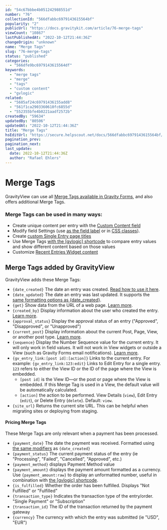 ```yaml
---
id: "54c67bbbe4b051242988551d"
number: "76"
collectionId: "566dfabbc6979143615564bf"
popularity: "2"
publicUrl: "https://docs.gravitykit.com/article/76-merge-tags"
viewCount: "10867"
lastPublishedAt: "2022-10-12T21:44:36Z"
changeOrigin: "unknown"
name: "Merge Tags"
slug: "76-merge-tags"
status: "published"
categories: 
  - "566dfe9bc6979143615564df"
keywords: 
  - "merge tags"
  - "merge"
  - "tags"
  - "custom content"
  - "gvlogic"
related: 
  - "5685af24c69791436155add8"
  - "561f1ca2903360610fc6855d"
  - "552355bfe4b0221aadf2572b"
createdBy: "59634"
updatedBy: "80506"
updatedAt: "2022-10-12T21:44:36Z"
title: "Merge Tags"
hsEditUrl: "https://secure.helpscout.net/docs/566dfabbc6979143615564bf/article/54c67bbbe4b051242988551d"
pagination_prev: 
pagination_next: 
last_update:
  date: 2022-10-12T21:44:36Z
  author: "Rafael Ehlers"
---
```


# Merge Tags

GravityView can use all [Merge Tags available in Gravity Forms](https://docs.gravityforms.com/category/user-guides/merge-tags-getting-started/), and also offers additional Merge Tags.

### Merge Tags can be used in many ways:

- Create unique content per entry with the [Custom Content field](https://docs.gravitykit.com/article/111-using-the-custom-content-field)
- Modify field Settings (use [as the field label](https://docs.gravitykit.com/article/72-working-with-field-labels) or in [CSS classes](https://docs.gravitykit.com/article/272-adding-custom-css-classes-to-fields-or-widgets)).
- Create [custom Single Entry page titles](https://docs.gravitykit.com/article/121-changing-the-single-entry-page-title)
- Use Merge Tags [with the \[gvlogic\] shortcode](https://docs.gravitykit.com/article/252-gvlogic-shortcode) to compare entry values and show different content based on those values
- Customize [Recent Entries Widget content](https://docs.gravitykit.com/article/223-the-recent-entries-widget)

## Merge Tags added by GravityView

GravityView adds these Merge Tags:

- `{date_created}` The date an entry was created. [Read how to use it here](https://docs.gravitykit.com/article/331-date-created-merge-tag).
- `{date_updated}` The date an entry was last updated. It supports the [same formatting options as {date\_created}](https://docs.gravitykit.com/article/331-date-created-merge-tag).
- `{get}` Show data from the URL of a web page. [Learn more](https://docs.gravitykit.com/article/314-the-get-merge-tag).
- `{created_by}` Display information about the user who created the entry. [Learn more](https://docs.gravitykit.com/article/281-the-createdby-merge-tag).
- `{approval_status}` Display the approval status of an entry ("Approved", "Disapproved", or "Unapproved")
- `{current_post}` Display information about the current Post, Page, View, or another post type. [Learn more](https://docs.gravitykit.com/article/412-currentpost-merge-tag).
- `{sequence}` Display the Number Sequence value for the current entry. It will only work in field values. It will not work in View widgets or outside a View (such as Gravity Forms email notifications). [Learn more](https://docs.gravitykit.com/article/597-the-sequence-merge-tag).
- `{gv_entry_link:[post id]:[action]}` Links to the current entry. For example: `{gv_entry_link:123:edit}` Links to Edit Entry for a single entry. `123` refers to either the View ID or the ID of the page where the View is embedded. 
   - `[post id]` is the View ID—or the post or page where the View is embedded. If this Merge Tag is used in a View, the default value will be automatically calculated.
   - `[action]` the action to be performed. View Details (`view`), Edit Entry (`edit`), or Delete Entry (`delete`). Default: `view`.
- `{site_url}` Returns the current site URL. This can be helpful when migrating sites or deploying from staging.

<a name="pricing-merge-tags"> </a>

####  Pricing Merge Tags 

These Merge Tags are only relevant when a payment has been processed.

- `{payment_date}` The date the payment was received. Formatted using [the same modifiers](https://docs.gravitykit.com/article/331-date-created-merge-tag) as `{date_created}`
- `{payment_status}` The current payment status of the entry (ie "Processing", "Failed", "Cancelled", "Approved", etc.)
- `{payment_method}` displays Payment Method value
- `{payment_amount}` displays the payment amount formatted as a currency. Use `{payment_amount:raw}` to display an unformatted number, useful in combination with [the \[gvlogic\] shortcode](https://docs.gravitykit.com/article/252-gvlogic-shortcode).
- `{is_fulfilled}` Whether the order has been fulfilled. Displays "Not Fulfilled" or "Fulfilled"
- `{transaction_type}` Indicates the transaction type of the entry/order. "Single Payment" or "Subscription"
- `{transaction_id}` The ID of the transaction returned by the payment gateway
- `{currency}` The currency with which the entry was submitted (ie "USD", "EUR")